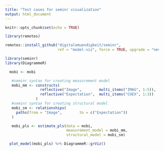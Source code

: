```yaml
---
title: "Test cases for seminr visualization"
output: html_document
---
```


```r
knitr::opts_chunk$set(echo = TRUE)

library(remotes)

remotes::install_github("digitalemuendigkeit/seminr", 
                        ref = "model-viz", force = TRUE, upgrade = "never")

library(seminr)
library(DiagrammeR)
```

```r
  mobi <- mobi

   #seminr syntax for creating measurement model
   mobi_mm <- constructs(
                reflective("Image",        multi_items("IMAG", 1:5)),
                reflective("Expectation",  multi_items("CUEX", 1:3))
              )
   #seminr syntax for creating structural model
   mobi_sm <- relationships(
     paths(from = "Image",        to = c("Expectation"))
   )

   mobi_pls <- estimate_pls(data = mobi,
                            measurement_model = mobi_mm,
                            structural_model = mobi_sm)
```

```r
  plot_model(mobi_pls) %>% DiagrammeR::grViz()
```


